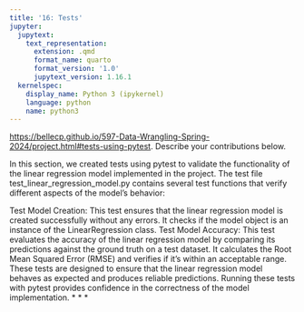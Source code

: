```yaml
---
title: '16: Tests'
jupyter:
  jupytext:
    text_representation:
      extension: .qmd
      format_name: quarto
      format_version: '1.0'
      jupytext_version: 1.16.1
  kernelspec:
    display_name: Python 3 (ipykernel)
    language: python
    name: python3
---
```


<https://bellecp.github.io/597-Data-Wrangling-Spring-2024/project.html#tests-using-pytest>.
Describe your contributions below.

In this section, we  created tests using pytest to validate the functionality of the linear regression model implemented in the project. The test file test_linear_regression_model.py contains several test functions that verify different aspects of the model's behavior:

Test Model Creation: This test ensures that the linear regression model is created successfully without any errors. It checks if the model object is an instance of the LinearRegression class.
Test Model Accuracy: This test evaluates the accuracy of the linear regression model by comparing its predictions against the ground truth on a test dataset. It calculates the Root Mean Squared Error (RMSE) and verifies if it's within an acceptable range.
These tests are designed to ensure that the linear regression model behaves as expected and produces reliable predictions. Running these tests with pytest provides confidence in the correctness of the model implementation.
* * *

